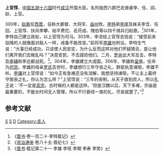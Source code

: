 '''上官惇'''，[[中国|中国]][[五胡十六国|五胡十六国]]时代[[成汉|成汉]]开国大臣。名列陇西六郡巴氐酋豪李、任、阎、赵、上官。

300年，[[赵廞|赵廞]]反[[西晋|西晋]]，自称大都督、大将军、[[益州|益州]]牧。[[李特|李特]]弟[[李庠|李庠]]及妹夫李含、任回、上官惇、扶风李攀、始平费佗、氐苻成、隗伯等以四千骑兵归赵廞。<ref>《[[晋书|晋书]]·卷一百二十·李特载记》</ref>301年，李特自己建立政权，以上官惇为司马。303年，李流给上官惇去信说：“接受前来投降的人就像面对敌人一样，戒备不能改变。”前将军[[李雄_(十六国)|李雄]]也附议。李特生气说：“大事已经成功，只该使人民安定，为什么反而这样对他们怀疑猜忌，是让他们离开我们去叛乱吗？”决意安民，不去提防他们。二月，[[罗尚|罗尚]]出大军反击，李特及[[李輔_(西晉)|李辅]]和李远都战死。<ref>《[[资治通鉴|资治通鉴]]·卷八十五·晋纪七》</ref>。304年，李雄建立大成国，306年，李雄称[[皇帝|皇帝]]，任命为[[司空|司空]]。李雄的母亲[[罗夫人_(李特)|罗氏]]去世时，李雄想行三年守丧之礼，群臣执意谏阻，李雄不听。[[李骧_(成汉)|李骧]]对上官惇说：“如今正有急难还没有消解，我想坚持谏阻，不让主上最终守居丧之礼，你认为怎么样？”上官惇说：“三年的丧制，从天子直到庶人，所以[[孔子|孔子]]说：‘不一定是[[武丁|高宗]]，古时候的人都是这样。'但是汉魏以后，天下多难，宗庙是最重要的，不能长时间无人管理，所以不行衰绖一类的礼，尽哀就罢了。”<ref>《[[晋书|晋书]]·载记第二十一 李雄 李班 李期 李寿 李势》</ref>
==参考文献==
{{reflist}}

[[Category:成汉官员|S]]
[[Category:司空|S]]
[[Category:上官姓|D]]
[[Category:氐人|Category:氐人]]